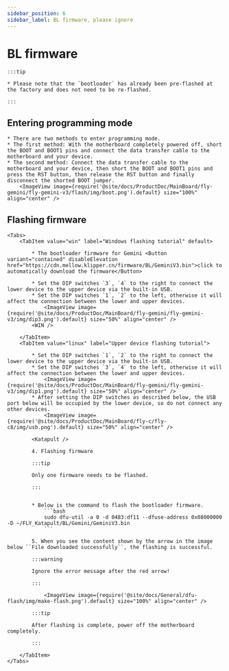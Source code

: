 ```yaml
---
sidebar_position: 6
sidebar_label: BL firmware, please ignore
---
```





# BL firmware

    :::tip

    * Please note that the `bootloader` has already been pre-flashed at the factory and does not need to be re-flashed.

    :::

## Entering programming mode


    * There are two methods to enter programming mode.
    * The first method: With the motherboard completely powered off, short the BOOT and BOOT1 pins and connect the data transfer cable to the motherboard and your device.
    * The second method: Connect the data transfer cable to the motherboard and your device, then short the BOOT and BOOT1 pins and press the RST button, then release the RST button and finally disconnect the shorted BOOT jumper.
        <ImageView image={require('@site/docs/ProductDoc/MainBoard/fly-gemini/fly-gemini-v3/flash/img/boot.png').default} size="100%" align="center" />

## Flashing firmware
    <Tabs>
        <TabItem value="win" label="Windows flashing tutorial" default>

            * The bootloader firmware for Gemini <Button variant="contained" disableElevation href="https://cdn.mellow.klipper.cn/firmware/BL/GeminiV3.bin">click to automatically download the firmware</Button>

            * Set the DIP switches `3`, `4` to the right to connect the lower device to the upper device via the built-in USB.
            * Set the DIP switches `1`, `2` to the left, otherwise it will affect the connection between the lower and upper devices.
                <ImageView image={require('@site/docs/ProductDoc/MainBoard/fly-gemini/fly-gemini-v3/img/dip3.png').default} size="50%" align="center" />
            <WIN />

        </TabItem>
        <TabItem value="linux" label="Upper device flashing tutorial">

            * Set the DIP switches `1`, `2` to the right to connect the lower device to the upper device via the built-in USB.
            * Set the DIP switches `3`, `4` to the left, otherwise it will affect the connection between the lower and upper devices.
                <ImageView image={require('@site/docs/ProductDoc/MainBoard/fly-gemini/fly-gemini-v3/img/dip1.png').default} size="50%" align="center" />
            * After setting the DIP switches as described below, the USB port below will be occupied by the lower device, so do not connect any other devices.
                <ImageView image={require('@site/docs/ProductDoc/MainBoard/fly-c/fly-c8/img/usb.png').default} size="50%" align="center" />

            <Katapult />

            4. Flashing firmware

            :::tip

            Only one firmware needs to be flashed.

            :::


            * Below is the command to flash the bootloader firmware.
                ```bash
                sudo dfu-util -a 0 -d 0483:df11 --dfuse-address 0x08000000 -D ~/FLY_Katapult/BL/Gemini/GeminiV3.bin
                ```

            5. When you see the content shown by the arrow in the image below ``File downloaded successfully``, the flashing is successful.

            :::warning

            Ignore the error message after the red arrow!

            :::

                <ImageView image={require('@site/docs/General/dfu-flash/img/make-flash.png').default} size="100%" align="center" />

            :::tip

            After flashing is complete, power off the motherboard completely.

            :::

        </TabItem>
    </Tabs>
